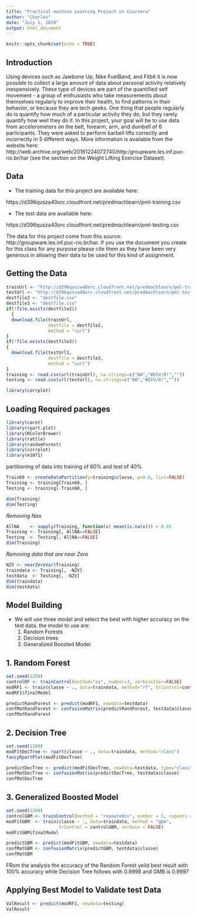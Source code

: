 ---
title: "Practical machine Learning Project on Coursera"
author: "Charles"
date: "July 1, 2019"
output: html_document
---

```{r setup, include=FALSE}
knitr::opts_chunk$set(echo = TRUE)
```

## Introduction

Using devices such as Jawbone Up, Nike FuelBand, and Fitbit it is now possible to collect a large amount of data about personal activity relatively inexpensively. These type of devices are part of the quantified self movement - a group of enthusiasts who take measurements about themselves regularly to improve their health, to find patterns in their behavior, or because they are tech geeks. One thing that people regularly do is quantify how much of a particular activity they do, but they rarely quantify how well they do it. In this project, your goal will be to use data from accelerometers on the belt, forearm, arm, and dumbell of 6 participants. They were asked to perform barbell lifts correctly and incorrectly in 5 different ways. More information is available from the website here: http://web.archive.org/web/20161224072740/http:/groupware.les.inf.puc-rio.br/har (see the section on the Weight Lifting Exercise Dataset).

## Data

- The training data for this project are available here:

https://d396qusza40orc.cloudfront.net/predmachlearn/pml-training.csv

- The test data are available here:

https://d396qusza40orc.cloudfront.net/predmachlearn/pml-testing.csv

The data for this project come from this source: http://groupware.les.inf.puc-rio.br/har. If you use the document you create for this class for any purpose please cite them as they have been very generous in allowing their data to be used for this kind of assignment.

## Getting the Data

```{r, echo=TRUE}
trainUrl <- "http://d396qusza40orc.cloudfront.net/predmachlearn/pml-training.csv"
testUrl <- "http://d396qusza40orc.cloudfront.net/predmachlearn/pml-testing.csv"
destfile2 <- "destfile.csv"
destfile3 <- "destfile.csv"
if(!file.exists(destfile2))
  {
  download.file(trainUrl, 
                destfile = destfile2, 
                method = "curl")
}
if(!file.exists(destfile3))
{
  download.file(testUrl1, 
                destfile = destfile3, 
                method = "curl")
}
training <- read.csv(url(trainUrl), na.strings=c("NA","#DIV/0!",""))
testing <- read.csv(url(testUrl), na.strings=c("NA","#DIV/0!",""))
```

```{r, echo= TRUE}
library(corrplot)
```

## Loading Required packages

```{r, echo=TRUE }
library(caret)
library(rpart.plot)
library(RColorBrewer)
library(rattle)
library(randomForest)
library(corrplot)
library(e1071)
```

partitioning of data into training of 60% and test of 40%

```{r, echo=TRUE}
Train60 <- createDataPartition(y=training$classe, p=0.6, list=FALSE)
Training <- training[Train60, ]
Testing <- training[-Train60, ]
```

```{r, echo=TRUE}
dim(Training)
dim(Testing)
```

*Removing Nas*
```{r, echo=TRUE}
AllNA    <- sapply(Training, function(x) mean(is.na(x))) > 0.95
Training <- Training[, AllNA==FALSE]
Testing  <- Testing[, AllNA==FALSE]
dim(Training)
```
*Removing data that are near Zero*
```{r, echo=TRUE}
NZV <- nearZeroVar(Training)
traindata <- Training[, -NZV]
testdata  <- Testing[, -NZV]
dim(traindata)
dim(testdata)
```
## Model Building
- We will use three model and select the best with higher accuracy on the test data. the model to use are:
    1. Random Forests
    2. Decision trees
    3. Generalized Boosted Model

## 1. Random Forest
```{r, echo=TRUE}
set.seed(1200)
controlRF <- trainControl(method="cv", number=3, verboseIter=FALSE)
modRF1 <- train(classe ~ ., data=traindata, method="rf", trControl=controlRF)
modRF1$finalModel
```
```{r, echo=TRUE}
predictRandForest <- predict(modRF1, newdata=testdata)
confMatRandForest <- confusionMatrix(predictRandForest, testdata$classe)
confMatRandForest
```
## 2. Decision Tree

```{r, echo=TRUE}
set.seed(1200)
modFitDecTree <- rpart(classe ~ ., data=traindata, method="class")
fancyRpartPlot(modFitDecTree)
```

```{r, echo=TRUE}
predictDecTree <- predict(modFitDecTree, newdata=testdata, type="class")
confMatDecTree <- confusionMatrix(predictDecTree, testdata$classe)
confMatDecTree
```

## 3. Generalized Boosted Model
```{r, echo=TRUE}
set.seed(1200)
controlGBM <- trainControl(method = "repeatedcv", number = 5, repeats = 1)
modFitGBM  <- train(classe ~ ., data=traindata, method = "gbm",
                    trControl = controlGBM, verbose = FALSE)
modFitGBM$finalModel
```

```{r, echo=TRUE}
predictGBM <- predict(modFitGBM, newdata=testdata)
confMatGBM <- confusionMatrix(predictGBM, testdata$classe)
confMatGBM
```
FRom the analysis the accuracy of the Random Forest yeild best result with 100% accuracy while Decision Tree follows with 0.9998 and GMB is 0.9997

## Applying Best Model to Validate test Data

```{r, echo=TRUE}
ValResult <- predict(modRF1, newdata=testing)
ValResult
```

